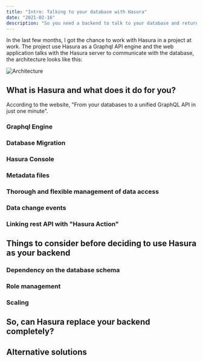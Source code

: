 ```yaml
---
title: "Intro: Talking to your database with Hasura"
date: "2021-02-16"
description: "So you need a backend to talk to your database and return the data to your web clients. Instead of building the API service yourself, there's a simpler and quicker solution: Hasura"
---
```


In the last few months, I got the chance to work with Hasura in a project at work. The project use Hasura as a Graphql API engine and the web application talks with
the Hasura server to communicate with the database, the architecture looks like this:

![Architecture](images/hasura-simple-architecture.png)

## What is Hasura and what does it do for you?

According to the website, "From your databases to a unified GraphQL API in just one minute".

### Graphql Engine

### Database Migration

### Hasura Console

### Metadata files

### Thorough and flexible management of data access

### Data change events

### Linking rest API with "Hasura Action"

## Things to consider before deciding to use Hasura as your backend

### Dependency on the database schema

### Role management

### Scaling

## So, can Hasura replace your backend completely?

## Alternative solutions